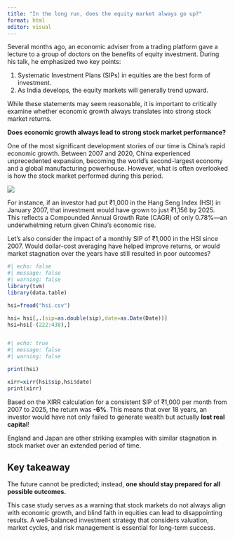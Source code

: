```yaml
---
title: "In the long run, does the equity market always go up?"
format: html
editor: visual
---
```


Several months ago, an economic adviser from a trading platform gave a lecture to a group of doctors on the benefits of equity investment. During his talk, he emphasized two key points:

1.  Systematic Investment Plans (SIPs) in equities are the best form of investment.\
2.  As India develops, the equity markets will generally trend upward.

While these statements may seem reasonable, it is important to critically examine whether economic growth always translates into strong stock market returns.

**Does economic growth always lead to strong stock market performance?**

One of the most significant development stories of our time is China’s rapid economic growth. Between 2007 and 2020, China experienced unprecedented expansion, becoming the world’s second-largest economy and a global manufacturing powerhouse. However, what is often overlooked is how the stock market performed during this period.

![](images/hsi.png)

For instance, if an investor had put ₹1,000 in the Hang Seng Index (HSI) in January 2007, that investment would have grown to just ₹1,156 by 2025. This reflects a Compounded Annual Growth Rate (CAGR) of only 0.78%—an underwhelming return given China’s economic rise.

Let’s also consider the impact of a monthly SIP of ₹1,000 in the HSI since 2007. Would dollar-cost averaging have helped improve returns, or would market stagnation over the years have still resulted in poor outcomes?

```r
#| echo: false
#| message: false
#| warning: false
library(tvm)
library(data.table)

hsi=fread("hsi.csv")

hsi= hsi[,.(sip=as.double(sip),date=as.Date(Date))]
hsi=hsi[-(222:438),]



```

```r
#| echo: true
#| message: false
#| warning: false

print(hsi)

xirr=xirr(hsi$sip,hsi$date)
print(xirr)
```

Based on the XIRR calculation for a consistent SIP of ₹1,000 per month from 2007 to 2025, the return was **-6%**. This means that over 18 years, an investor would have not only failed to generate wealth but actually **lost real capital**!

England and Japan are other striking examples with similar stagnation in stock market over an extended period of time.

::: callout-important
## Key takeaway

The future cannot be predicted; instead, **one should stay prepared for all possible outcomes.**
:::

This case study serves as a warning that stock markets do not always align with economic growth, and blind faith in equities can lead to disappointing results. A well-balanced investment strategy that considers valuation, market cycles, and risk management is essential for long-term success.
